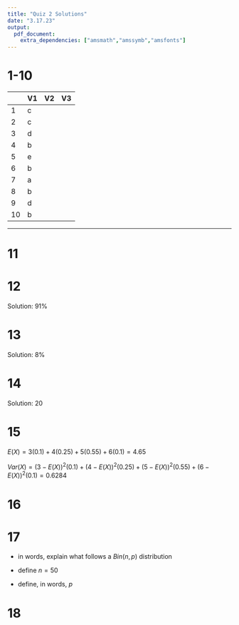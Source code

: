 ```yaml
---
title: "Quiz 2 Solutions"
date: "3.17.23"
output:
  pdf_document: 
    extra_dependencies: ["amsmath","amssymb","amsfonts"]
---
```


# 1-10 

| | V1 | V2 | V3 |
|---|---|---|---|
| 1 | c  |   |   |
| 2 | c  |   |   |
| 3 | d  |   |   |
| 4 | b  |   |   |
| 5 | e  |   |   |
| 6 | b  |   |   |
| 7 | a  |   |   |
| 8 | b  |   |   |
| 9 | d  |   |   |
| 10 | b  |   |   |

***

# 11 


# 12 

Solution: $91\%$


# 13 

Solution: $8\%$ 

# 14 

Solution: $20$ 

# 15 


$E(X) = 3(0.1) + 4(0.25) + 5(0.55) + 6(0.1) = 4.65$

$Var(X) = (3-E(X))^2(0.1) + (4-E(X))^2(0.25) + (5-E(X))^2(0.55) + (6-E(X))^2(0.1) = 0.6284$

# 16 


# 17 

* in words, explain what follows a $Bin(n, p)$ distribution 

* define $n=50$ 

* define, in words, $p$ 

# 18 

